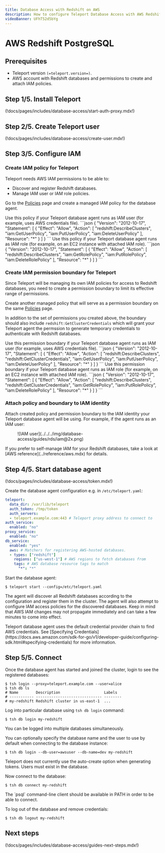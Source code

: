 ```yaml
---
title: Database Access with Redshift on AWS
description: How to configure Teleport Database Access with AWS Redshift PostgreSQL.
videoBanner: UFhT52d5bYg
---
```


# AWS Redshift PostgreSQL

## Prerequisites

- Teleport version `(=teleport.version=)`.
- AWS account with Redshift databases and permissions to create and attach IAM
  policies.

## Step 1/5. Install Teleport

(!docs/pages/includes/database-access/start-auth-proxy.mdx!)

## Step 2/5. Create Teleport user

(!docs/pages/includes/database-access/create-user.mdx!)

## Step 3/5. Configure IAM

### Create IAM policy for Teleport

Teleport needs AWS IAM permissions to be able to:

- Discover and register Redshift databases.
- Manage IAM user or IAM role policies.

Go to the [Policies](https://console.aws.amazon.com/iamv2/home#/policies) page
and create a managed IAM policy for the database agent.

<Tabs>
  <TabItem label="Redshift / IAM user">
  Use this policy if your Teleport database agent runs as IAM user (for example,
  uses AWS credentials file).
  ```json
  {
      "Version": "2012-10-17",
      "Statement": [
          {
              "Effect": "Allow",
              "Action": [
                  "redshift:DescribeClusters",
                  "iam:GetUserPolicy",
                  "iam:PutUserPolicy",
                  "iam:DeleteUserPolicy"
              ],
              "Resource": "*"
          }
      ]
  }
  ```
  </TabItem>
  <TabItem label="Redshift / IAM role">
  Use this policy if your Teleport database agent runs as IAM role (for example,
  on an EC2 instance with attached IAM role).
  ```json
  {
      "Version": "2012-10-17",
      "Statement": [
          {
              "Effect": "Allow",
              "Action": [
                  "redshift:DescribeClusters",
                  "iam:GetRolePolicy",
                  "iam:PutRolePolicy",
                  "iam:DeleteRolePolicy"
              ],
              "Resource": "*"
          }
      ]
  }
  ```
  </TabItem>
</Tabs>

### Create IAM permission boundary for Teleport
Since Teleport will be managing its own IAM policies for access to Redshift
databases, you need to create a permission boundary to limit its effective
range of permissions.

Create another managed policy that will serve as a permission boundary on the
same [Policies](https://console.aws.amazon.com/iamv2/home#/policies) page.

In addition to the set of permissions you created above, the boundary should
also include `redshift:GetClusterCredentials` which will grant your Teleport
agent the permssion to generate temporary credentials to authenticate with
Redshift databases.

<Tabs>
  <TabItem label="Redshift / IAM user">
  Use this permission boundary if your Teleport database agent runs as IAM user
  (for example, uses AWS credentials file).
  ```json
  {
      "Version": "2012-10-17",
      "Statement": [
          {
              "Effect": "Allow",
              "Action": [
                  "redshift:DescribeClusters",
                  "redshift:GetClusterCredentials",
                  "iam:GetUserPolicy",
                  "iam:PutUserPolicy",
                  "iam:DeleteUserPolicy"
              ],
              "Resource": "*"
          }
      ]
  }
  ```
  </TabItem>
  <TabItem label="Redshift / IAM role">
  Use this permission boundary if your Teleport database agent runs as IAM role
  (for example, on an EC2 instance with attached IAM role).
  ```json
  {
      "Version": "2012-10-17",
      "Statement": [
          {
              "Effect": "Allow",
              "Action": [
                  "redshift:DescribeClusters",
                  "redshift:GetClusterCredentials",
                  "iam:GetRolePolicy",
                  "iam:PutRolePolicy",
                  "iam:DeleteRolePolicy"
              ],
              "Resource": "*"
          }
      ]
  }
  ```
  </TabItem>
</Tabs>

### Attach policy and boundary to IAM identity

Attach created policy and permission boundary to the IAM identity your Teleport
database agent will be using. For example, if the agent runs as an IAM user:

<Figure>
![IAM user](../../../img/database-access/guides/rds/iam@2x.png)
</Figure>

<Admonition type="note" title="Self-managed IAM">
  If you prefer to self-manage IAM for your Redshift databases, take a look at
  [AWS reference](../reference/aws.mdx) for details.
</Admonition>

## Step 4/5. Start database agent
(!docs/pages/includes/database-access/token.mdx!)

Create the database agent configuration e.g. in `/etc/teleport.yaml`:

```yaml
teleport:
  data_dir: /var/lib/teleport
  auth_token: /tmp/token
  auth_servers:
  - teleport.example.com:443 # Teleport proxy address to connect to
auth_service:
  enabled: "no"
proxy_service:
  enabled: "no"
db_service:
  enabled: "yes"
  aws: # Matchers for registering AWS-hosted databases.
  - types: ["redshift"]
    regions: ["us-west-1"] # AWS regions to fetch databases from
    tags: # AWS database resource tags to match
      "*": "*"
```

Start the database agent:

```code
$ teleport start --config=/etc/teleport.yaml
```

The agent will discover all Redshift databases according to the configuration
and register them in the cluster. The agent will also attempt to configure IAM
access policies for the discovered databases. Keep in mind that AWS IAM changes
may not propagate immediately and can take a few minutes to come into effect.

<Admonition type="note" title="AWS credentials">
  Teleport database agent uses the default credential provider chain to find AWS
  credentials. See [Specifying Credentials](https://docs.aws.amazon.com/sdk-for-go/v1/developer-guide/configuring-sdk.html#specifying-credentials)
  for more information.
</Admonition>

## Step 5/5. Connect

Once the database agent has started and joined the cluster, login to see the
registered databases:

```code
$ tsh login --proxy=teleport.example.com --user=alice
$ tsh db ls
# Name        Description                    Labels
# ----------- ------------------------------ --------
# my-redshift Redshift cluster in us-east-1  ...
```

Log into particular database using `tsh db login` command:

```code
$ tsh db login my-redshift
```

<Admonition type="tip" title="Tip">
  You can be logged into multiple databases simultaneously.
</Admonition>

You can optionally specify the database name and the user to use by default
when connecting to the database instance:

```code
$ tsh db login --db-user=awsuser --db-name=dev my-redshift
```

<Admonition type="note" title="Users auto-create">
  Teleport does not currently use the auto-create option when generating
  tokens. Users must exist in the database.
</Admonition>

Now connect to the database:

```code
$ tsh db connect my-redshift
```

<Admonition type="note" title="Note">
  The `psql` command-line client should be available in PATH in order to be
  able to connect.
</Admonition>

To log out of the database and remove credentials:

```code
$ tsh db logout my-redshift
```

## Next steps

(!docs/pages/includes/database-access/guides-next-steps.mdx!)
